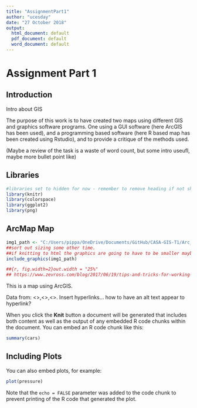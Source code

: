 ```yaml
---
title: "AssignmentPart1"
author: "ucesday"
date: "27 October 2018"
output:
  html_document: default
  pdf_document: default
  word_document: default
---
```

# Assignment Part 1


## Introduction

Intro about GIS 

The purpose of this work is to have created two maps using different GIS and graphics software programs.  One using a GUI software (here ArcGIS has been used), and a programming based software (here R based map has been created using Rstudio), and to provide a critique of the methods used.

(Maybe a review of the task is a waste of word count, but some intro useufl, maybe more bullet point like)



## Libraries 
```r
#libraries set to hidden for now - remember to remove heading if not shown
library(knitr)
library(colorspace)
library(ggplot2)
library(png)
```


## ArcMap Map


```r
img1_path <- "C:/Users/pippa/OneDrive/Documents/GitHub/CASA-GIS-T1/Arc_MTW_IOW1.png"
##sort out sizing some other time. 
##if knitting to html the graphics are going to have to be smaller maybe with retina setting
include_graphics(img1_path)
```

```r

##{r, fig.width=2}out.width = "25%"
## https://www.zevross.com/blog/2017/06/19/tips-and-tricks-for-working-with-images-and-figures-in-r-markdown-documents/
```



This is a map using ArcGIS.

Data from: <>,<>,<>. Insert hyperlinks... how to have an alt text appear to hyperlink?



When you click the **Knit** button a document will be generated that includes both content as well as the output of any embedded R code chunks within the document. You can embed an R code chunk like this:

```r
summary(cars)
```

## Including Plots

You can also embed plots, for example:

```r
plot(pressure)
```

Note that the `echo = FALSE` parameter was added to the code chunk to prevent printing of the R code that generated the plot.
